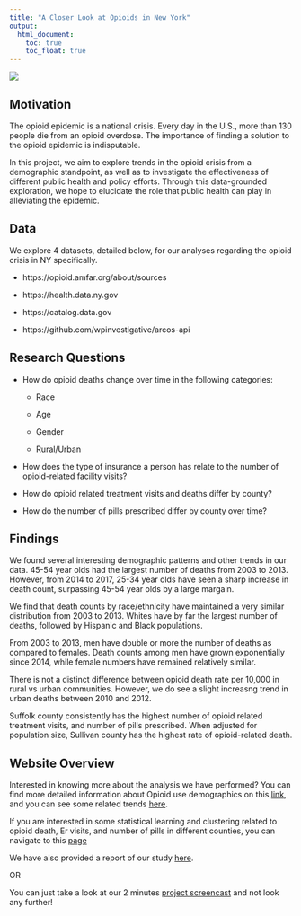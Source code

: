 ```yaml
---
title: "A Closer Look at Opioids in New York"
output: 
  html_document:
    toc: true
    toc_float: true
---
```


![](opioids-82.jpg)

## Motivation

The opioid epidemic is a national crisis. Every day in the U.S., more than 130 people die from an opioid overdose. The importance of finding a solution to the opioid epidemic is indisputable.  
  
In this project, we aim to explore trends in the opioid crisis from a demographic standpoint, as well as to investigate the effectiveness of different public health and policy efforts. Through this data-grounded exploration, we hope to elucidate the role that public health can play in alleviating the epidemic.

## Data

We explore 4 datasets, detailed below, for our analyses regarding the opioid crisis in NY specifically.

* https://opioid.amfar.org/about/sources

* https://health.data.ny.gov

* https://catalog.data.gov

* https://github.com/wpinvestigative/arcos-api

## Research Questions

* How do opioid deaths change over time in the following categories:

  * Race
  
  * Age
  
  * Gender
  
  * Rural/Urban

* How does the type of insurance a person has relate to the number of opioid-related facility visits?

* How do opioid related treatment visits and deaths differ by county?

* How do the number of pills prescribed differ by county over time?

## Findings

We found several interesting demographic patterns and other trends in our data. 45-54 year olds had the largest number of deaths from 2003 to 2013. However, from 2014 to 2017, 25-34 year olds have seen a sharp increase in death count, surpassing 45-54 year olds by a large margain. 

We find that death counts by race/ethnicity have maintained a very similar distribution from 2003 to 2013. Whites have by far the largest number of deaths, followed by Hispanic and Black populations. 

From 2003 to 2013, men have double or more the number of deaths as compared to females. Death counts among men have grown exponentially since 2014, while female numbers have remained relatively similar. 

There is not a distinct difference between opioid death rate per 10,000 in rural vs urban communities. However, we do see a slight increasng trend in urban deaths between 2010 and 2012.

Suffolk county consistently has the highest number of opioid related treatment visits, and number of pills prescribed. When adjusted for population size, Sullivan county has the highest rate of opioid-related death. 

## Website Overview

Interested in knowing more about the analysis we have performed? You can find more detailed information about Opioid use demographics on this [link](demographics.html), and you can see some related trends [here](trends.html).


If you are interested in some statistical learning and clustering related to opioid death, Er visits, and number of pills in different counties, you can navigate to this [page](stat_learning.Rmd)


We have also provided a report of our study [here](index_report.html).


OR

You can just take a look at our 2 minutes [project screencast](index_screencast.html) and not look any further!

